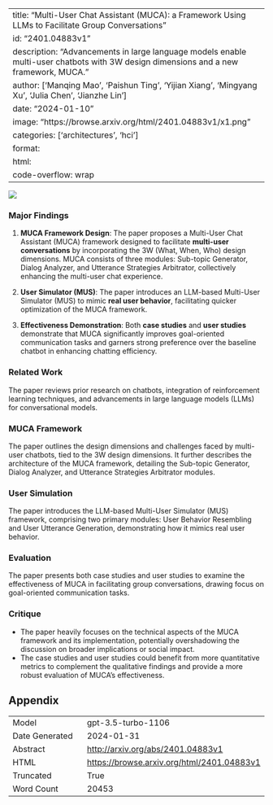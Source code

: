
---
title: "Multi-User Chat Assistant (MUCA): a Framework Using LLMs to Facilitate Group Conversations"
id: "2401.04883v1"
description: "Advancements in large language models enable multi-user chatbots with 3W design dimensions and a new framework, MUCA."
author: ['Manqing Mao', 'Paishun Ting', 'Yijian Xiang', 'Mingyang Xu', 'Julia Chen', 'Jianzhe Lin']
date: "2024-01-10"
image: "https://browse.arxiv.org/html/2401.04883v1/x1.png"
categories: ['architectures', 'hci']
format:
  html:
    code-overflow: wrap
---

![](https://browse.arxiv.org/html/2401.04883v1/x1.png)

### Major Findings

1. **MUCA Framework Design**: The paper proposes a Multi-User Chat Assistant (MUCA) framework designed to facilitate **multi-user conversations** by incorporating the 3W (What, When, Who) design dimensions. MUCA consists of three modules: Sub-topic Generator, Dialog Analyzer, and Utterance Strategies Arbitrator, collectively enhancing the multi-user chat experience.

2. **User Simulator (MUS)**: The paper introduces an LLM-based Multi-User Simulator (MUS) to mimic **real user behavior**, facilitating quicker optimization of the MUCA framework.

3. **Effectiveness Demonstration**: Both **case studies** and **user studies** demonstrate that MUCA significantly improves goal-oriented communication tasks and garners strong preference over the baseline chatbot in enhancing chatting efficiency.

### Related Work

The paper reviews prior research on chatbots, integration of reinforcement learning techniques, and advancements in large language models (LLMs) for conversational models.

### MUCA Framework

The paper outlines the design dimensions and challenges faced by multi-user chatbots, tied to the 3W design dimensions. It further describes the architecture of the MUCA framework, detailing the Sub-topic Generator, Dialog Analyzer, and Utterance Strategies Arbitrator modules.

### User Simulation

The paper introduces the LLM-based Multi-User Simulator (MUS) framework, comprising two primary modules: User Behavior Resembling and User Utterance Generation, demonstrating how it mimics real user behavior.

### Evaluation

The paper presents both case studies and user studies to examine the effectiveness of MUCA in facilitating group conversations, drawing focus on goal-oriented communication tasks.

### Critique

- The paper heavily focuses on the technical aspects of the MUCA framework and its implementation, potentially overshadowing the discussion on broader implications or social impact.
- The case studies and user studies could benefit from more quantitative metrics to complement the qualitative findings and provide a more robust evaluation of MUCA's effectiveness.

## Appendix

|          |          |
|----------|----------|
| Model     | gpt-3.5-turbo-1106       |
| Date Generated     | 2024-01-31       |
| Abstract | [http://arxiv.org/abs/2401.04883v1](http://arxiv.org/abs/2401.04883v1)        |
| HTML     | [https://browse.arxiv.org/html/2401.04883v1](https://browse.arxiv.org/html/2401.04883v1)       |
| Truncated       | True       |
| Word Count       | 20453       |